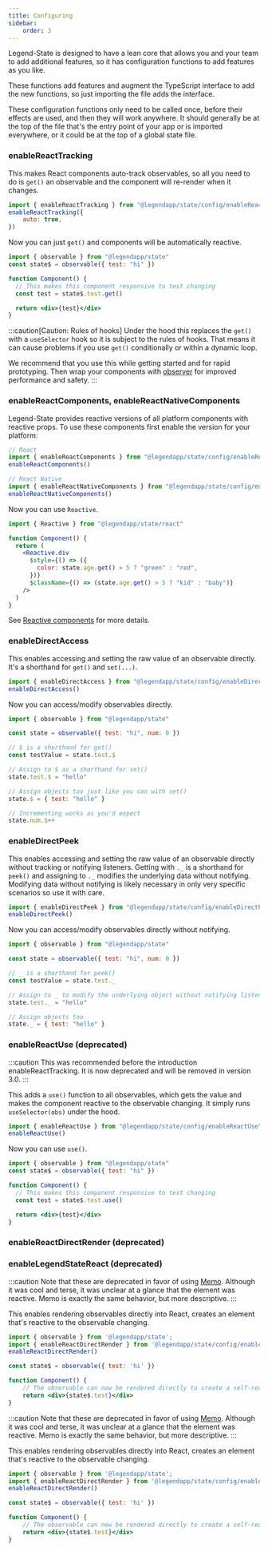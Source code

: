 ```yaml
---
title: Configuring
sidebar:
    order: 3
---
```


Legend-State is designed to have a lean core that allows you and your team to add additional features, so it has configuration functions to add features as you like.

These functions add features and augment the TypeScript interface to add the new functions, so just importing the file adds the interface.

These configuration functions only need to be called once, before their effects are used, and then they will work anywhere. It should generally be at the top of the file that's the entry point of your app or is imported everywhere, or it could be at the top of a global state file.

### enableReactTracking

This makes React components auto-track observables, so all you need to do is `get()` an observable and the component will re-render when it changes.

```js
import { enableReactTracking } from "@legendapp/state/config/enableReactTracking"
enableReactTracking({
    auto: true,
})
```

Now you can just `get()` and components will be automatically reactive.

```jsx
import { observable } from "@legendapp/state"
const state$ = observable({ test: "hi" })

function Component() {
  // This makes this component responsive to test changing
  const test = state$.test.get()

  return <div>{test}</div>
}
```

:::caution[Caution: Rules of hooks]
Under the hood this replaces the `get()` with a `useSelector` hook so it is subject to the rules of hooks. That means it can cause problems if you use `get()` conditionally or within a dynamic loop.

We recommend that you use this while getting started and for rapid prototyping. Then wrap your components with [observer](../react-api/#observer) for improved performance and safety.
:::

### enableReactComponents, enableReactNativeComponents

Legend-State provides reactive versions of all platform components with reactive props. To use these components first enable the version for your platform:

```js
// React
import { enableReactComponents } from "@legendapp/state/config/enableReactComponents"
enableReactComponents()

// React Native
import { enableReactNativeComponents } from "@legendapp/state/config/enableReactNativeComponents"
enableReactNativeComponents()
```

Now you can use `Reactive`.

```jsx
import { Reactive } from "@legendapp/state/react"

function Component() {
  return (
    <Reactive.div
      $style={() => ({
        color: state.age.get() > 5 ? "green" : "red",
      })}
      $className={() => (state.age.get() > 5 ? "kid" : "baby")}
    />
  )
}
```

See [Reactive components](../../react/fine-grained-reactivity/#reactive-components) for more details.

### enableDirectAccess

This enables accessing and setting the raw value of an observable directly. It's a shorthand for `get()` and `set(...)`.

```js
import { enableDirectAccess } from "@legendapp/state/config/enableDirectAccess"
enableDirectAccess()
```

Now you can access/modify observables directly.

```js
import { observable } from "@legendapp/state"

const state = observable({ test: "hi", num: 0 })

// $ is a shorthand for get()
const testValue = state.test.$

// Assign to $ as a shorthand for set()
state.test.$ = "hello"

// Assign objects too just like you can with set()
state.$ = { test: "hello" }

// Incrementing works as you'd expect
state.num.$++
```

### enableDirectPeek

This enables accessing and setting the raw value of an observable directly without tracking or notifying listeners. Getting with `._` is a shorthand for `peek()` and assigning to `._` modifies the underlying data without notifying. Modifying data without notifying is likely necessary in only very specific scenarios so use it with care.

```js
import { enableDirectPeek } from "@legendapp/state/config/enableDirectPeek"
enableDirectPeek()
```

Now you can access/modify observables directly without notifying.

```js
import { observable } from "@legendapp/state"

const state = observable({ test: "hi", num: 0 })

// _ is a shorthand for peek()
const testValue = state.test._

// Assign to _ to modify the underlying object without notifying listeners
state.test._ = "hello"

// Assign objects too
state._ = { test: "hello" }
```

### enableReactUse (deprecated)

:::caution
This was recommended before the introduction enableReactTracking. It is now deprecated and will be removed in version 3.0.
:::

This adds a `use()` function to all observables, which gets the value and makes the component reactive to the observable changing. It simply runs `useSelector(obs)` under the hood.

```js
import { enableReactUse } from "@legendapp/state/config/enableReactUse"
enableReactUse()
```

Now you can use `use()`.

```jsx
import { observable } from "@legendapp/state"
const state$ = observable({ test: "hi" })

function Component() {
  // This makes this component responsive to test changing
  const test = state$.test.use()

  return <div>{test}</div>
}
```

### enableReactDirectRender (deprecated)
### enableLegendStateReact (deprecated)

:::caution
Note that these are deprecated in favor of using [Memo](../fine-grained-reactivity/#render-an-observableselector-directly). Although it was cool and terse, it was unclear at a glance that the element was reactive. Memo is exactly the same behavior, but more descriptive.
:::

This enables rendering observables directly into React, creates an element that's reactive to the observable changing.

```jsx
import { observable } from '@legendapp/state';
import { enableReactDirectRender } from '@legendapp/state/config/enableReactDirectRender';
enableReactDirectRender()

const state$ = observable({ test: 'hi' })

function Component() {
    // The observable can now be rendered directly to create a self-reactive elemtn
    return <div>{state$.test}</div>
}
```


:::caution
Note that these are deprecated in favor of using [Memo](../fine-grained-reactivity/#render-an-observableselector-directly). Although it was cool and terse, it was unclear at a glance that the element was reactive. Memo is exactly the same behavior, but more descriptive.
:::

This enables rendering observables directly into React, creates an element that's reactive to the observable changing.

```jsx
import { observable } from '@legendapp/state';
import { enableReactDirectRender } from '@legendapp/state/config/enableReactDirectRender';
enableReactDirectRender()

const state$ = observable({ test: 'hi' })

function Component() {
    // The observable can now be rendered directly to create a self-reactive elemtn
    return <div>{state$.test}</div>
}
```
